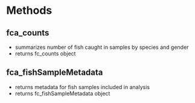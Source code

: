 # Methods

## fca_counts

-   summarizes number of fish caught in samples by species and gender
-   returns fc_counts object

## fca_fishSampleMetadata

-   returns metadata for fish samples included in analysis
-   returns fc_fishSampleMetadata object
